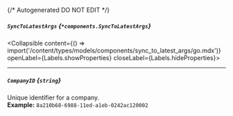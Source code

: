 {/* Autogenerated DO NOT EDIT  */}

##### `SyncToLatestArgs` *{`*components.SyncToLatestArgs`}*
<Collapsible content={() => import('/content/types/models/components/sync_to_latest_args/go.mdx')} openLabel={Labels.showProperties} closeLabel={Labels.hideProperties}>
</Collapsible>

---
##### `CompanyID` *{`string`}*
Unique identifier for a company.
<br/>
**Example:** `8a210b68-6988-11ed-a1eb-0242ac120002`


